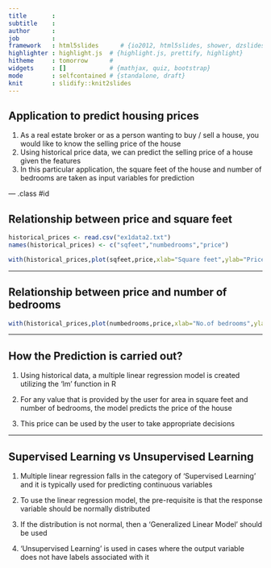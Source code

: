 ```yaml
---
title       : 
subtitle    : 
author      : 
job         : 
framework   : html5slides      # {io2012, html5slides, shower, dzslides, ...}
highlighter : highlight.js  # {highlight.js, prettify, highlight}
hitheme     : tomorrow      # 
widgets     : []            # {mathjax, quiz, bootstrap}
mode        : selfcontained # {standalone, draft}
knit        : slidify::knit2slides
---
```


## Application to predict housing prices

1. As a real estate broker or as a person wanting to buy / sell a house, you would like to know the selling price of the house
2. Using historical price data, we can predict the selling price of a house given the features
3. In this particular application, the square feet of the house and number of bedrooms are taken as input variables for prediction

--- .class #id 

## Relationship between price and square feet

```r
historical_prices <- read.csv("ex1data2.txt")
names(historical_prices) <- c("sqfeet","numbedrooms","price")
```
```r
with(historical_prices,plot(sqfeet,price,xlab="Square feet",ylab="Price"))
```

---

## Relationship between price and number of bedrooms

```r
with(historical_prices,plot(numbedrooms,price,xlab="No.of bedrooms",ylab="Price"))
```

---

## How the Prediction is carried out?

1. Using historical data, a multiple linear regression model is created utilizing the 'lm' function in R

2. For any value that is provided by the user for area in square feet and number of bedrooms, the model predicts the price of the house

3. This price can be used by the user to take appropriate decisions

---

## Supervised Learning vs Unsupervised Learning

1. Multiple linear regression falls in the category of 'Supervised Learning' and it is typically used for predicting continuous variables

2. To use the linear regression model, the pre-requisite is that the response variable should be normally distributed

3. If the distribution is not normal, then a 'Generalized Linear Model' should be used

4. 'Unsupervised Learning' is used in cases where the output variable does not have labels associated with it

